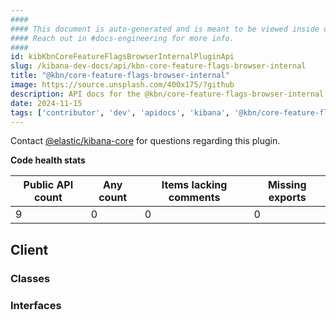 ```yaml
---
####
#### This document is auto-generated and is meant to be viewed inside our experimental, new docs system.
#### Reach out in #docs-engineering for more info.
####
id: kibKbnCoreFeatureFlagsBrowserInternalPluginApi
slug: /kibana-dev-docs/api/kbn-core-feature-flags-browser-internal
title: "@kbn/core-feature-flags-browser-internal"
image: https://source.unsplash.com/400x175/?github
description: API docs for the @kbn/core-feature-flags-browser-internal plugin
date: 2024-11-15
tags: ['contributor', 'dev', 'apidocs', 'kibana', '@kbn/core-feature-flags-browser-internal']
---
```




Contact [@elastic/kibana-core](https://github.com/orgs/elastic/teams/kibana-core) for questions regarding this plugin.

**Code health stats**

| Public API count  | Any count | Items lacking comments | Missing exports |
|-------------------|-----------|------------------------|-----------------|
| 9 | 0 | 0 | 0 |

## Client

### Classes
<DocDefinitionList data={kbnCoreFeatureFlagsBrowserInternalObj.client.classes}/>

### Interfaces
<DocDefinitionList data={kbnCoreFeatureFlagsBrowserInternalObj.client.interfaces}/>

